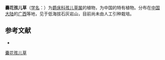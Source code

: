 {{Speciesbox
| name = 囊花孩儿草
| status = 
| status_system = 
| image =
| genus = Rungia
| species = bisaccata
| authority = D. Fang et H. S. Lo
}}

'''囊花孩儿草'''（[[学名|学名]]：{{lang|la|''Rungia bisaccata''}}）为[[爵床科|爵床科]][[孩儿草属|孩儿草属]]的植物，为中国的特有植物。分布在[[中国大陆|中国大陆]]的[[广西|广西]]等地，见于低海拔石灰岩山，目前尚未由人工引种栽培。

== 参考文献 ==
<div class="references-small">
* {{cite web| url =http://www.bioinfo.cn/db05/KmzwSpecies.php?action=view&id=263| title =囊花孩儿草| work =《中国高等植物数据库全库》| publisher =中国科学院微生物研究所| author =昆明植物研究所| accessdate =2009-02-21| deadurl =yes| archiveurl =https://web.archive.org/web/20160305023129/http://www.bioinfo.cn/db05/KmzwSpecies.php?action=view&id=263| archivedate =2016-03-05}}
</div>
{{Taxonbar|from=Q10924472}}

[[Category:孩儿草属|囊花孩儿草]]


{{植物小作品}}
